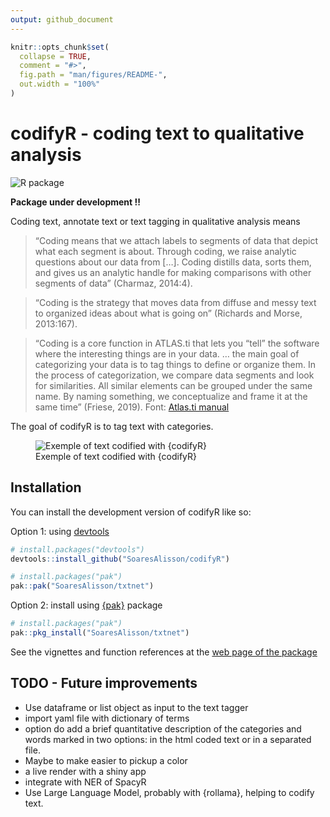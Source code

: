 ```yaml
---
output: github_document
---
```


<!-- README.md is generated from README.Rmd. Please edit that file -->

```r
knitr::opts_chunk$set(
  collapse = TRUE,
  comment = "#>",
  fig.path = "man/figures/README-",
  out.width = "100%"
)
```

# codifyR - coding text to qualitative analysis

<!-- badges: start -->
![R package](https://img.shields.io/badge/r-%23276DC3.svg?style=for-the-badge&logo=r&logoColor=white)
<!-- badges: end -->

**Package under development !!**

Coding text, annotate text or text tagging in qualitative analysis means

> “Coding means that we attach labels to segments of data that depict what each segment is about. Through coding, we raise analytic questions about our data from […]. Coding distills data, sorts them, and gives us an analytic handle for making comparisons with other segments of data” (Charmaz, 2014:4).

> “Coding is the strategy that moves data from diffuse and messy text to organized ideas about what is going on” (Richards and Morse, 2013:167).

> "Coding is a core function in ATLAS.ti that lets you “tell” the software where the interesting things are in your data. ... the main goal of categorizing your data is to tag things to define or organize them. In the process of categorization, we compare data segments and look for similarities. All similar elements can be grouped under the same name. By naming something, we conceptualize and frame it at the same time" (Friese, 2019).
> Font: [Atlas.ti manual](https://doc.atlasti.com/QuicktourWin.v9/Codes/CodingData.html)


The goal of codifyR is to tag text with categories.

![Exemple of text codified with {codifyR}](./vignettes/sotu_trump_ex2.png)

## Installation

You can install the development version of codifyR like so:

Option 1: using [devtools](https://devtools.r-lib.org/reference/install.html)

```r
# install.packages("devtools")
devtools::install_github("SoaresAlisson/codifyR")
```
``` r
# install.packages("pak")
pak::pak("SoaresAlisson/txtnet")
```
Option 2: install using [{pak}](https://pak.r-lib.org/reference/pkg_install.html) package
``` r
# install.packages("pak")
pak::pkg_install("SoaresAlisson/txtnet")
```


See the vignettes and function references at the [web page of the package](https://soaresalisson.github.io/codifyR/)

## TODO - Future improvements

- Use dataframe or list object as input to the text tagger
- import yaml file with dictionary of terms
- option do add a brief quantitative description of the categories and words marked in two options: in the html coded text or in a separated file.
- Maybe to make easier to pickup a color
- a live render with a shiny app
- integrate with NER of SpacyR
- Use Large Language Model, probably with {rollama}, helping to codify text.
